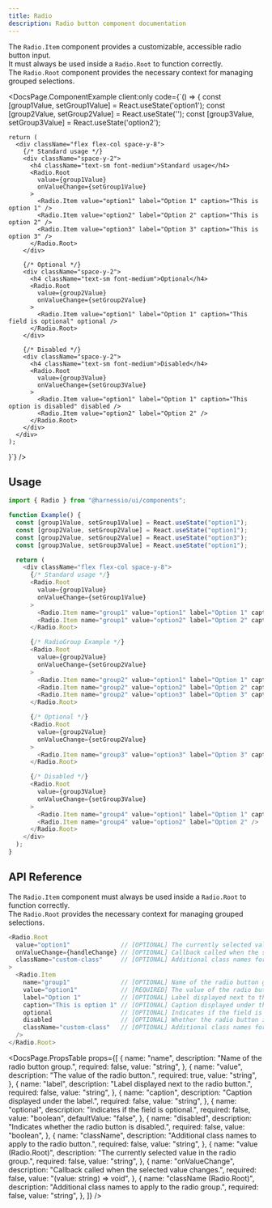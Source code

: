 ```yaml
---
title: Radio
description: Radio button component documentation
---
```


The `Radio.Item` component provides a customizable, accessible radio button input.  
It must always be used inside a `Radio.Root` to function correctly.  
The `Radio.Root` component provides the necessary context for managing grouped selections.


<DocsPage.ComponentExample
  client:only
  code={`() => {
    const [group1Value, setGroup1Value] = React.useState('option1');
    const [group2Value, setGroup2Value] = React.useState('');
    const [group3Value, setGroup3Value] = React.useState('option2');

    return (
      <div className="flex flex-col space-y-8">
        {/* Standard usage */}
        <div className="space-y-2">
          <h4 className="text-sm font-medium">Standard usage</h4>
          <Radio.Root
            value={group1Value}
            onValueChange={setGroup1Value}
          >
            <Radio.Item value="option1" label="Option 1" caption="This is option 1" />
            <Radio.Item value="option2" label="Option 2" caption="This is option 2" />
            <Radio.Item value="option3" label="Option 3" caption="This is option 3" />
          </Radio.Root>
        </div>

        {/* Optional */}
        <div className="space-y-2">
          <h4 className="text-sm font-medium">Optional</h4>
          <Radio.Root
            value={group2Value}
            onValueChange={setGroup2Value}
          >
            <Radio.Item value="option1" label="Option 1" caption="This field is optional" optional />
          </Radio.Root>
        </div>

        {/* Disabled */}
        <div className="space-y-2">
          <h4 className="text-sm font-medium">Disabled</h4>
          <Radio.Root
            value={group3Value}
            onValueChange={setGroup3Value}
          >
            <Radio.Item value="option1" label="Option 1" caption="This option is disabled" disabled />
            <Radio.Item value="option2" label="Option 2" />
          </Radio.Root>
        </div>
      </div>
    );

}`}
/>

## Usage

```typescript jsx
import { Radio } from "@harnessio/ui/components";

function Example() {
  const [group1Value, setGroup1Value] = React.useState("option1");
  const [group2Value, setGroup2Value] = React.useState("option1");
  const [group2Value, setGroup2Value] = React.useState("option3");
  const [group3Value, setGroup3Value] = React.useState("option1");

  return (
    <div className="flex flex-col space-y-8">
      {/* Standard usage */}
      <Radio.Root
        value={group1Value}
        onValueChange={setGroup1Value}
      >
        <Radio.Item name="group1" value="option1" label="Option 1" caption="This is option 1" />
        <Radio.Item name="group1" value="option2" label="Option 2" caption="This is option 2" />
      </Radio.Root>

      {/* RadioGroup Example */}
      <Radio.Root
        value={group2Value}
        onValueChange={setGroup2Value}
      >
        <Radio.Item name="group2" value="option1" label="Option 1" caption="This is option 1" />
        <Radio.Item name="group2" value="option2" label="Option 2" caption="This is option 2" />
        <Radio.Item name="group2" value="option3" label="Option 3" caption="This is option 3" />
      </Radio.Root>

      {/* Optional */}
      <Radio.Root
        value={group2Value}
        onValueChange={setGroup2Value}
      >
        <Radio.Item name="group3" value="option3" label="Option 3" caption="This field is optional" optional />
      </Radio.Root>

      {/* Disabled */}
      <Radio.Root
        value={group3Value}
        onValueChange={setGroup3Value}
      >
        <Radio.Item name="group4" value="option1" label="Option 1" caption="This option is disabled" disabled />
        <Radio.Item name="group4" value="option2" label="Option 2" />
      </Radio.Root>
    </div>
  );
}
```

## API Reference

The `Radio.Item` component must always be used inside a `Radio.Root` to function correctly.  
The `Radio.Root` provides the necessary context for managing grouped selections.

```typescript jsx
<Radio.Root
  value="option1"              // [OPTIONAL] The currently selected value
  onValueChange={handleChange} // [OPTIONAL] Callback called when the selected value changes
  className="custom-class"     // [OPTIONAL] Additional class names for the group
>
  <Radio.Item
    name="group1"              // [OPTIONAL] Name of the radio button group
    value="option1"            // [REQUIRED] The value of the radio button
    label="Option 1"           // [OPTIONAL] Label displayed next to the radio button
    caption="This is option 1" // [OPTIONAL] Caption displayed under the label
    optional                   // [OPTIONAL] Indicates if the field is optional
    disabled                   // [OPTIONAL] Whether the radio button is disabled
    className="custom-class"   // [OPTIONAL] Additional class names for the radio button
  />
</Radio.Root>
```

<DocsPage.PropsTable
  props={[
    {
      name: "name",
      description: "Name of the radio button group.",
      required: false,
      value: "string",
    },
    {
      name: "value",
      description: "The value of the radio button.",
      required: true,
      value: "string",
    },
    {
      name: "label",
      description: "Label displayed next to the radio button.",
      required: false,
      value: "string",
    },
    {
      name: "caption",
      description: "Caption displayed under the label.",
      required: false,
      value: "string",
    },
    {
      name: "optional",
      description: "Indicates if the field is optional.",
      required: false,
      value: "boolean",
      defaultValue: "false",
    },
    {
      name: "disabled",
      description: "Indicates whether the radio button is disabled.",
      required: false,
      value: "boolean",
    },
    {
      name: "className",
      description: "Additional class names to apply to the radio button.",
      required: false,
      value: "string",
    },
    {
      name: "value (Radio.Root)",
      description: "The currently selected value in the radio group.",
      required: false,
      value: "string",
    },
    {
      name: "onValueChange",
      description: "Callback called when the selected value changes.",
      required: false,
      value: "(value: string) => void",
    },
    {
      name: "className (Radio.Root)",
      description: "Additional class names to apply to the radio group.",
      required: false,
      value: "string",
    },
  ]}
/>
